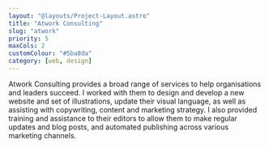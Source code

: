 ```yaml
---
layout: "@layouts/Project-Layout.astro"
title: "Atwork Consulting"
slug: "atwork"
priority: 5
maxCols: 2
customColour: "#5ba8da"
category: [web, design]
---
```


Atwork Consulting provides a broad range of services to help organisations and leaders succeed. I worked with them to design and develop a new website and set of illustrations, update their visual language, as well as assisting with copywriting, content and marketing strategy. I also provided training and assistance to their editors to allow them to make regular updates and blog posts, and automated publishing across various marketing channels.
